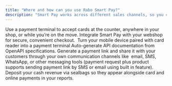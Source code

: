 ```yaml
---
title: "Where and how can you use Rabo Smart Pay?"
description: "Smart Pay works across different sales channels, so you can choose what fits your business. You can combine channels freely - all payments still appear in one dashboard."
---
```


<Columns cols={2}>
  <Card title="Point of Sale (POS)" icon="credit-card" iconType="regular" color="#2454f6" href="/development">
    Use a payment terminal to accept cards at the counter, anywhere in your shop, or while you’re on the move.
  </Card>
  <Card title="Online Payments" icon="basket-shopping" iconType="regular" color="#2454f6" href="/essentials/settings">
    Integrate Smart Pay with your webshop for secure, convenient checkout. 
  </Card>
  <Card title="Rabo SmartPin with card reader" icon="mobile-retro" iconType="regular" color="#2456f6" href="/essentials/navigation">
    Turn your mobile device paired with card reader into a payment terminal
  </Card>
  <Card title="Rabo SmartPin Tap to Pay" icon="nfc-signal" iconType="regular" color="#2456f6" href="/api-reference/introduction">
    Auto-generate API documentation from OpenAPI specifications.
  </Card>
  <Card title="Pay by Link" icon="link" iconType="regular" color="#2456f6" href="/api-reference/introduction">
    Generate a payment link and share it with your customers through your own communication channels like  email, SMS, WhatsApp, or other messaging tools (payment request plus product supports sending payment link by SMS or email using built in feature).
  </Card>
  <Card title="Cash Deposits (sealbag)" icon="circle-dollar-to-slot" iconType="regular" color="#2456f6" href="/api-reference/introduction">
    Deposit your cash revenue via sealbags so they appear alongside card and online payments in your reports.
  </Card>
</Columns>